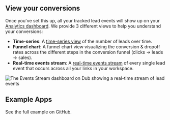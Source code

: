 ## View your conversions

Once you've set this up, all your tracked lead events will show up on your [Analytics dashboard](https://dub.co/help/article/dub-analytics). We provide 3 different views to help you understand your conversions:

- **Time-series**: A [time-series view](https://dub.co/help/article/dub-analytics#1-time-series-analytics-chart) of the number of leads over time.
- **Funnel chart**: A funnel chart view visualizing the conversion & dropoff rates across the different steps in the conversion funnel (clicks → leads → sales).
- **Real-time events stream**: A [real-time events stream](https://dub.co/help/article/real-time-events-stream) of every single lead event that occurs across all your links in your workspace.

<Frame>
  <img
    src="https://assets.dub.co/help/events-stream-dashboard-leads.png"
    alt="The Events Stream dashboard on Dub showing a real-time stream of lead events"
  />
</Frame>

## Example Apps

<CardGroup cols={2}>
  <Card
    title="Dub Conversions Demo App"
    icon="github"
    href="https://github.com/dubinc/examples/tree/main/conversions"
  >
    See the full example on GitHub.
  </Card>
</CardGroup>
